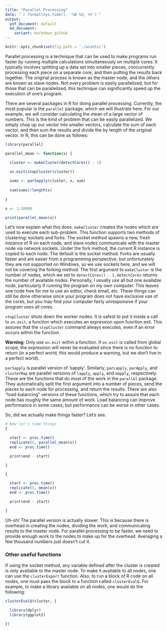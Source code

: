 ```yaml
--- 
title: "Parallel Processing"
date: "`r format(Sys.time(), '%B %d, %Y')`"
output: 
  pdf_document: default
  md_document:
    variant: markdown_github
---
```


```r
knitr::opts_chunk$set(fig.path = './assets/')
```
Parallel processing is a technique that can be used to make programs run faster
by running multiple calculations simultaneously on multiple cores.
It typically involves splitting up a data set into smaller pieces, 
concurrently processing each piece on a separate core, and then putting the results back
together.
The original process is known as the master node, and the others are known as
slave nodes.
Not every problem is easily parallelized, but for those that can be
parallelized, this technique can significantly speed up the execution of one's
program.

There are several packages in R for doing parallel processing. Currently,
the most popular is the `parallel` package, which we will illustrate here. For
our example, we will consider calculating the mean of a large vector of numbers.
This is the kind of problem that can be easily parallelized. We simply chop up
our vector into smaller vectors, calculate the sum of each vector, and then 
sum the results and divide the by length of the original vector. In R, this can
be done as follows:

```r
library(parallel)

parallel_mean <- function(x) {

  cluster <- makeCluster(detectCores() - 1)
  
  on.exit(stopCluster(cluster))

  sums <- parSapply(cluster, x, sum)
  
  sum(sums)/length(x)
  
}

x <- 1:50000

print(parallel_mean(x))
```

Let's now explain what this does.
`makeCluster` creates the nodes which are used to execute each sub-problem. 
This function supports two methods of clustering: sockets and forks. The socket
method spawns a new, fresh instance of R on each node, and slave nodes communicate with
the master node via network sockets. Under the fork method, the current R instance
is copied to each node. The default
is the socket method. Forks are usually faster and are easier from a programming perspective,
but unfortunately they are not supported on 
Windows, so we use sockets here, and we will not be covering the forking method.
The first argument to `makeCluster` is the number of nodes,
which we set to `detectCores() - 1`. `detectCores` 
returns the number of available nodes. Personally, I usually use all but one 
available node, particularly if running the program on my own computer. This 
leaves one node free for me to use an editor, check email, etc. These things 
can still be done otherwise since your program does not have exclusive use of
the cores, but you may find your computer fairly unresponsive if your program uses all cores.

`stopCluster` shuts down the worker nodes. It is safest to put it inside a call
to `on.exit`, a function which executes an expression upon function exit. This 
assures that the `stopCluster` command always executes, even if an error occurs
within the function.

**Warning**: Only use `on.exit` within a function. If `on.exit` is called from global scope,
the expression will never be evaluated since there is no function to return (in a
perfect world, this would produce a warning, but we don't live in a perfect 
world).

`parSapply` is parallel version of 'sapply'. Similarly, `parLapply`, 
`parApply`, and `clusterMap` are parallel versions of `lapply`, `apply`, and
`mapply`, respectively. These
are the functions that do most of the work in the `parallel` package. They
automatically split the first
argument into a number of pieces, send the pieces to each node for processing,
and return the results. There are also "load-balancing" versions of these 
functions, which try to assure that each node has roughly the same amount of
work. Load balancing can improve performance in some cases, but performance 
can be worse in other cases.

So, did we actually make things faster? Let's see.

```r
# Now let's time things
{

  start <- proc.time()
  replicate(5, parallel_mean(x))
  end <- proc.time()

  print(end - start)

}

{

  start <- proc.time()
  replicate(5, mean(x))
  end <- proc.time()

  print(end - start)

}

```

Uh-oh! The parallel version is actually slower. This is because there is 
overhead in creating the nodes, dividing the work, and communicating results to
the master node. For parallel processing to be faster, we need to provide enough
work to the nodes to make up for the overhead. Averaging a few thousand numbers
just doesn't cut it.

### Other useful functions

If using the socket method, any variable defined after the cluster is created is 
only available to the master node. To make it available to all nodes, one can
use the `clusterExport` function. Also, to run a block of R code on all nodes,
one must pass the block to a function called `clusterEvalQ`. For example, to
make a library available on all nodes, one would do the following:

```r
clusterEvalQ(cluster, {

  library(dplyr)
  library(ggplot2)

})

```
